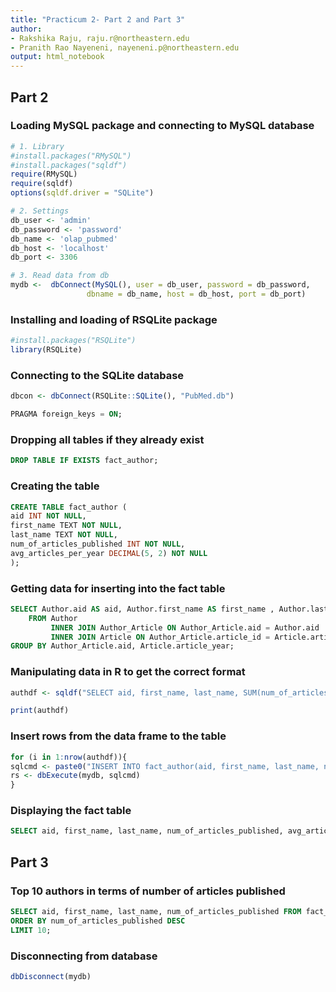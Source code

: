 ```yaml
---
title: "Practicum 2- Part 2 and Part 3"
author:
- Rakshika Raju, raju.r@northeastern.edu
- Pranith Rao Nayeneni, nayeneni.p@northeastern.edu
output: html_notebook
---
```


## Part 2

### Loading MySQL package and connecting to MySQL database
```r
# 1. Library
#install.packages("RMySQL")
#install.packages("sqldf")
require(RMySQL)
require(sqldf)
options(sqldf.driver = "SQLite")

# 2. Settings
db_user <- 'admin'
db_password <- 'password'
db_name <- 'olap_pubmed'
db_host <- 'localhost'
db_port <- 3306

# 3. Read data from db
mydb <-  dbConnect(MySQL(), user = db_user, password = db_password,
                 dbname = db_name, host = db_host, port = db_port)
```

### Installing and loading of RSQLite package
```r
#install.packages("RSQLite")
library(RSQLite)
```

### Connecting to the SQLite database
```r
dbcon <- dbConnect(RSQLite::SQLite(), "PubMed.db")
```

```sql
PRAGMA foreign_keys = ON;
```

### Dropping all tables if they already exist
```sql
DROP TABLE IF EXISTS fact_author;
```

### Creating the table
```sql
CREATE TABLE fact_author (
aid INT NOT NULL,
first_name TEXT NOT NULL,
last_name TEXT NOT NULL,
num_of_articles_published INT NOT NULL,
avg_articles_per_year DECIMAL(5, 2) NOT NULL
);
```


### Getting data for inserting into the fact table
```sql
SELECT Author.aid AS aid, Author.first_name AS first_name , Author.last_name AS last_name, COUNT(Author_Article.aid) AS num_of_articles_per_year, Article.article_year as Year
    FROM Author
         INNER JOIN Author_Article ON Author_Article.aid = Author.aid
         INNER JOIN Article ON Author_Article.article_id = Article.article_id
GROUP BY Author_Article.aid, Article.article_year;
```

### Manipulating data in R to get the correct format
```r
authdf <- sqldf("SELECT aid, first_name, last_name, SUM(num_of_articles_per_year) as num_of_articles_published,  ROUND(CAST(SUM(num_of_articles_per_year) AS REAL)/(MAX(Year) - MIN(YEAR) + 1), 2) as avg_articles_per_year FROM authordata GROUP BY aid")
```
```r
print(authdf)
```

### Insert rows from the data frame to the table
```r
for (i in 1:nrow(authdf)){
sqlcmd <- paste0("INSERT INTO fact_author(aid, first_name, last_name, num_of_articles_published, avg_articles_per_year) VALUES (",authdf[i, 1],",","\"",authdf[i, 2],"\"",",","\"",authdf[i, 3],"\"",",",authdf[i, 4],",",authdf[i, 5],")")
rs <- dbExecute(mydb, sqlcmd)
}
```

### Displaying the fact table
```sql
SELECT aid, first_name, last_name, num_of_articles_published, avg_articles_per_year FROM fact_author;
```

## Part 3

### Top 10 authors in terms of number of articles published
```sql
SELECT aid, first_name, last_name, num_of_articles_published FROM fact_author 
ORDER BY num_of_articles_published DESC
LIMIT 10;
```

### Disconnecting from database

```r
dbDisconnect(mydb)
```
